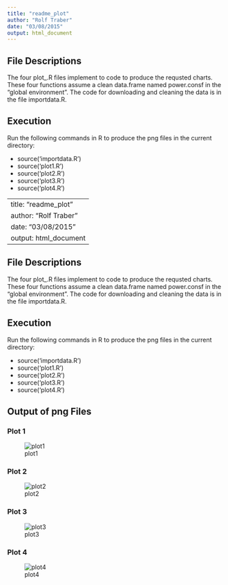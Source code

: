 ```yaml
---
title: "readme_plot"
author: "Rolf Traber"
date: "03/08/2015"
output: html_document
---
```


## File Descriptions

The four plot_.R files implement to code to produce the requsted charts. These four functions assume a clean data.frame named power.consf in the "global environment". The code for downloading and cleaning the data is in the file importdata.R.

## Execution
Run the following commands in R to produce the png files in the current directory:

* source('importdata.R')
* source('plot1.R')
* source('plot2.R')
* source('plot3.R')
* source('plot4.R')

---
title: "readme_plot"
author: "Rolf Traber"
date: "03/08/2015"
output: html_document
---

## File Descriptions

The four plot_.R files implement to code to produce the requsted charts. These four functions assume a clean data.frame named power.consf in the "global environment". The code for downloading and cleaning the data is in the file importdata.R.

## Execution
Run the following commands in R to produce the png files in the current directory:

* source('importdata.R')
* source('plot1.R')
* source('plot2.R')
* source('plot3.R')
* source('plot4.R')

## Output of png Files
### Plot 1
![plot1](plot1.png) 

### Plot 2
![plot2](plot2.png) 

### Plot 3
![plot3](plot3.png) 

### Plot 4
![plot4](plot4.png) 

